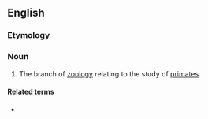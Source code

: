 ==English==

===Etymology===
{{suffix|en|primate|ology}}

===Noun===
{{wikipedia}}
{{en-noun|-|primatologies}}

# {{lb|en|zoology}} The branch of [[zoology]] relating to the study of [[primate]]s.

====Related terms====
* {{l|en|primatologist}}